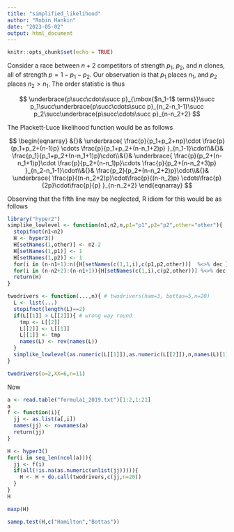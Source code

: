```yaml
---
title: "simplified_likelihood"
author: "Robin Hankin"
date: "2023-05-02"
output: html_document
---
```


```r
knitr::opts_chunk$set(echo = TRUE)
```

Consider a race between $n+2$ competitors of strength $p_1$, $p_2$, and $n$ clones, all of strength $p=1-p_1-p_2$.  Our observation is that $p_1$ places $n_1$, and $p_2$ places $n_2>n_1$.  The order statistic is thus

$$
\underbrace{p\succ\cdots\succ p}_{\mbox{$n_1-1$ terms}}\succ p_1\succ\underbrace{p\succ\cdots\succ p}_{n_2-n_1-1}\succ p_2\succ\underbrace{p\succ\cdots\succ p}_{n-n_2+2}
$$

The Plackett-Luce likelihood function would be as follows

$$
\begin{eqnarray}
&{}&
\underbrace{
\frac{p}{p_1+p_2+np}\cdot
\frac{p}{p_1+p_2+(n-1)p}
\cdots
\frac{p}{p_1+p_2+(n-n_1+2)p}
}_{n_1-1}\cdot\\&{}&
\frac{p_1}{p_1+p_2+(n-n_1+1)p}\cdot\\&{}&
\underbrace{
\frac{p}{p_2+(n-n_1+1)p}\cdot
\frac{p}{p_2+(n-n_1)p}\cdots
\frac{p}{p_2+(n-n_2+3)p}
}_{n_2-n_1-1}\cdot\\&{}&
\frac{p_2}{p_2+(n-n_2+2)p}\cdot\\&{}&
\underbrace{
\frac{p}{(n-n_2+2)p}\cdot\frac{p}{(n-n_2)p}
\cdots\frac{p}{2p}\cdot\frac{p}{p}
}_{n-n_2+2}
\end{eqnarray}
$$

Observing that the fifth line may be neglected, R idiom for this would be as follows

```r
library("hyper2")
simplike_lowlevel <- function(n1,n2,n,p1="p1",p2="p2",other="other"){
  stopifnot(n1<n2)
  H <- hyper3()
  H[setNames(1,other)] <- n2-2
  H[setNames(1,p1)] <- 1
  H[setNames(1,p2)] <- 1
  for(i in (n-n1+1):n){H[setNames(c(1,1,i),c(p1,p2,other))]  %<>% dec }
  for(i in (n-n2+2):(n-n1+1)){H[setNames(c(1,i),c(p2,other))] %<>% dec }
  return(H)
}

twodrivers <- function(...,n){ # twodrivers(ham=3, bottas=5,n=20)
  L <- list(...)
  stopifnot(length(L)==2)
  if(L[[1]] > L[[2]]){ # wrong way round
    tmp <- L[[2]]
    L[[2]] <- L[[1]]
    L[[1]] <- tmp
    names(L) <- rev(names(L))
  }
  simplike_lowlevel(as.numeric(L[[1]]),as.numeric(L[[2]]),n,names(L)[1],names(L)[2])
}

twodrivers(o=2,XX=6,n=11)
```

Now 

```r
a <- read.table("formula1_2019.txt")[1:2,1:21]
a
f <- function(i){
  jj <- as.list(a[,i])
  names(jj) <- rownames(a)
  return(jj)
}

H <- hyper3()
for(i in seq_len(ncol(a))){
  jj <- f(i)
  if(all(!is.na(as.numeric(unlist(jj))))){
    H <- H + do.call(twodrivers,c(jj,n=20))
  }
}
H
```

```r
maxp(H)
```

```r
samep.test(H,c("Hamilton","Bottas"))
```

